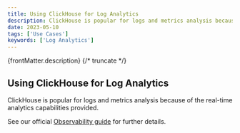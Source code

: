 ```yaml
---
title: Using ClickHouse for Log Analytics
description: ClickHouse is popular for logs and metrics analysis because of the real-time analytics capabilities provided. Ready to find out more?
date: 2023-05-10
tags: ['Use Cases']
keywords: ['Log Analytics']
---
```


{frontMatter.description}
{/* truncate */}

## Using ClickHouse for Log Analytics

ClickHouse is popular for logs and metrics analysis because of the real-time analytics capabilities provided. 

See our official [Observability guide](/observability) for further details.
